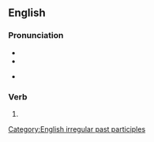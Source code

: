 ==English==

===Pronunciation===
* {{IPA|en|/ˈswʌŋ/}}
* {{audio|en|en-us-swung.ogg|Audio (US)}}

* {{rhymes|en|ʌŋ|s=1}}

===Verb===
{{head|en|verb form}}

# {{en-past of|swing}}

[[Category:English irregular past participles]]
